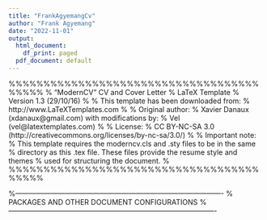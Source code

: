 ---
title: "FrankAgyemangCv"
author: "Frank Agyemang"
date: "2022-11-01"
output:
  html_document:
    df_print: paged
  pdf_document: default
---


%%%%%%%%%%%%%%%%%%%%%%%%%%%%%%%%%%%%%%%%%
% "ModernCV" CV and Cover Letter
% LaTeX Template
% Version 1.3 (29/10/16)
%
% This template has been downloaded from:
% http://www.LaTeXTemplates.com
%
% Original author:
% Xavier Danaux (xdanaux@gmail.com) with modifications by:
% Vel (vel@latextemplates.com)
%
% License:
% CC BY-NC-SA 3.0 (http://creativecommons.org/licenses/by-nc-sa/3.0/)
%
% Important note:
% This template requires the moderncv.cls and .sty files to be in the same
% directory as this .tex file. These files provide the resume style and themes
% used for structuring the document.
%
%%%%%%%%%%%%%%%%%%%%%%%%%%%%%%%%%%%%%%%%%

%----------------------------------------------------------------------------------------
%	PACKAGES AND OTHER DOCUMENT CONFIGURATIONS
%----------------------------------------------------------------------------------------

\documentclass[11pt,a4paper,sans]{moderncv} % Font sizes: 10, 11, or 12; paper sizes: a4paper, letterpaper, a5paper, legalpaper, executivepaper or landscape; font families: sans or roman

\moderncvstyle{casual} % CV theme - options include: 'casual' (default), 'classic', 'oldstyle' and 'banking'
\moderncvcolor{blue} % CV color - options include: 'blue' (default), 'orange', 'green', 'red', 'purple', 'grey' and 'black'

\usepackage{lipsum} % Used for inserting dummy 'Lorem ipsum' text into the template

\usepackage[scale=0.75]{geometry} % Reduce document margins
%\setlength{\hintscolumnwidth}{3cm} % Uncomment to change the width of the dates column
%\setlength{\makecvtitlenamewidth}{10cm} % For the 'classic' style, uncomment to adjust the width of the space allocated to your name

%----------------------------------------------------------------------------------------
%	NAME AND CONTACT INFORMATION SECTION
%----------------------------------------------------------------------------------------

\firstname{Frank} % Your first name
\familyname{Agyemang} % Your last name

% All information in this block is optional, comment out any lines you don't need
\title{Curriculum Vitae}
\address{2736 Apple ST}{Lincoln, NE 68503}
\mobile{(531) 229 9221}
\email{agyemangfrank383@gmail.com}
\photo[0pt][0.4pt]{frank} % The first bracket is the picture height, the second is the thickness of the frame around the picture (0pt for no frame)

%----------------------------------------------------------------------------------------

\begin{document}


%----------------------------------------------------------------------------------------
%	CURRICULUM VITAE
%----------------------------------------------------------------------------------------

\makecvtitle % Print the CV title
%----------------------------------------------------------------------------------------
%	Summary
%----------------------------------------------------------------------------------------
\section{Summary}

+ 4 years of combined diverse experience in diversity, equity and inclusion, data analysis, quantitative modelling, experimental design, stochastic processes, project valuation, and investment performance, data interpretation, Extraction, Transformation and Loading on Data. Working experience in programming language such as R software, SAS, Advanced Microsoft excel, SQL,JMP and Python. Frameworks in R and Python are Numpy, Pandas, ggplot2, scipy, dplyr.

%----------------------------------------------------------------------------------------
%	EDUCATION SECTION
%----------------------------------------------------------------------------------------

\section{Education}

\cventry{2022--date}{MS Statistics}{Universty of Nebraska}{Lincoln}{}{}

\cventry{2017--2021}{BSc Mathematics}{Kwame Nkrumah Unversity of Science and Technology}{}{}{}



%----------------------------------------------------------------------------------------
%	WORK EXPERIENCE SECTION
%----------------------------------------------------------------------------------------

\section{Experience}

\subsection{Graduate Teaching Assistant}

\cventry{08/2022--Present}
{1\textsuperscript{st}}
{\textsc{University of Nebraska-Lincoln}}
{Lincoln}
{}{
%\newline{}%\newline{}
Detailed achievements:
\begin{itemize}
\item Assist mentor with tutoring over 40 undergraduate students in Introductoey Statistics and Hypothesis Testing
\item Analyze data of undergraduate students for use in the projects
\item Grade quizes, midterm exams and end of semester exams
\end{itemize}}


\subsection{Teaching Assistant}

\cventry{10/2021 - 07/2022}
{2\textsuperscript{nd}}
{\textsc{Kwame Nkrumah University of Science and Technology}}{Ghana}
{}{
Detailed achievements:
\begin{itemize}
\item 	Taught Calculus and its applications in Business and health
\item 	Modelled growth of fungi using data analysis techniques and calculus
\item Taught Ordinary Differential Equations and its applications in Biomedical and Automobile Engineering
\item Assisted undergraduate students research work in Pricing of European Options
\item 	Analyzed multidimensional data of stock prices
\item 	Assisted undergraduate students research work on Factors associated with Perceived Difficulty in Mathematics using Logistic Regression
\item 	Assisted with the application of data wrangling techniques of the multidimensional data
\end{itemize}}



\subsection{Salesperson-Intern}

\cventry{06/2017 - 08/2017}
{2\textsuperscript{nd}}
{\textsc{Dollar Power Sales and Auto-Spare Parts}}{Ghana}
{}{
Detailed achievements:
\begin{itemize}
\item 	Analyzed the movement of sales using excel
\item 	Brokered for customers to get items at fair and cheaper prices
\item 	Accounted for daily sales
\item 	Kept track of parts in stock and those in shortage
\item 	Predicted market trends using theory of Markov Chains
\end{itemize}}
%----------------------------------------------------------------------------------------
%	AWARDS SECTION
%----------------------------------------------------------------------------------------

\section{Awards}

\cvitem{2020}{International Youth Math Challenge Finalist - Bronze Honor}                                 
\cvitem{2019}{International Youth Math Challenge Pre- Finalist}
\cvitem{2018}{Gonzaga Achievement Award}                                                                                 
%----------------------------------------------------------------------------------------
%	COMPUTER SKILLS SECTION
%----------------------------------------------------------------------------------------

\section{Computer skills}

\cvitem{}{{JMP}, python}
\cvitem{}{{Microsoft Excel}, {SAS}, R, SQL}

%----------------------------------------------------------------------------------------
%	COMMUNICATION SKILLS SECTION
%----------------------------------------------------------------------------------------

\section{Online Education and Certifications}
\cvitem{2020 - 2021}
{Coursera Online Courses – Introduction to Finance
 University of Illinois (Urbana-Champaign)}
\cvitem{2020 - 2021}
{Coursera Online Courses - Financial Markets
Yale University}
\cvitem{2020-2021}
{Coursera Online Courses - Computer Programming
University of Michigan Ann Arbor
Python For Everybody}
\cvitem{2020-2021}
{Coursera Online Courses - Project
Investment Risk Management}

%----------------------------------------------------------------------------------------
%	LANGUAGES SECTION
%----------------------------------------------------------------------------------------

\section{Languages}

\cvitemwithcomment{English}{Twi}{}

%----------------------------------------------------------------------------------------
%	INTERESTS SECTION
%----------------------------------------------------------------------------------------

\section{Interests}

\renewcommand{\listitemsymbol}{-~} % Changes the symbol used for lists

\cvlistdoubleitem{Music}{Movies}
\cvlistdoubleitem{Mentorship}{Volunteerism}
\cvlistdoubleitem{Teaching}{Public Speaking}

%----------------------------------------------------------------------------------------

\end{document}
